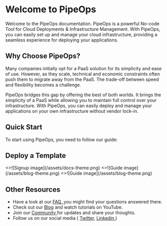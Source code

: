 # Welcome to PipeOps

Welcome to the PipeOps documentation. PipeOps is a powerful No-code Tool for Cloud Deployments & Infrastructure Management. With PipeOps, you can easily set up and manage your cloud infrastructure, providing a seamless experience for deploying your applications.


## Why Choose PipeOps?

Many companies initially opt for a PaaS solution for its simplicity and ease of use. However, as they scale, technical and economic constraints often push them to migrate away from the PaaS. The trade-off between speed and flexibility becomes a challenge.

PipeOps bridges this gap by offering the best of both worlds. It brings the simplicity of a PaaS while allowing you to maintain full control over your infrastructure. With PipeOps, you can easily deploy and manage your applications on your own infrastructure without vendor lock-in.

## Quick Start


To start using PipeOps, you need to follow our guide:

<Cards num={2}>
  <Card
    image
    arrow
    title="PipeOps for developers"
    href="/developers">
  </Card>
  <Card
    image
    arrow
    title="PipeOps for startups"
sss    href="/startups">
  </Card>
</Cards>

## Deploy a Template

<Cards num={3}>
  <Card
    image
    arrow
    title="Django"
    target = "_blank"
    href="https://github.com/pipeops-dev/pipeops-django">
    <>![Signup image](/assets/docs-theme.png)</>
  </Card>
  <Card
    image
    arrow
    title="FastAPI"
    target = "_blank"
    href="https://github.com/pipeops-dev/pipeops-fastapi">
    <>![Guide image](/assets/blog-theme.png)</>
  </Card>
  <Card
    image
    arrow
    title="Flask"
    target = "_blank"
    href="https://github.com/pipeops-dev/pipeops-flask">
    <>![Guide image](/assets/blog-theme.png)</>
  </Card>
</Cards>

## Other Resources

- Have a look at our [FAQ ](https://pipeops.io/),you might find your questions answered there.
- Check out our [Blog](https://blog.pipeops.io/) and watch tutorials on YouTube.
- Join our [Community ](https://discord.gg/xDFGwDZp)for updates and share your thoughts.
- Follow us on our social media ( [Twitter](https://twitter.com/pipeopshq), [Linkedin ](https://www.linkedin.com/company/pipeops/))
